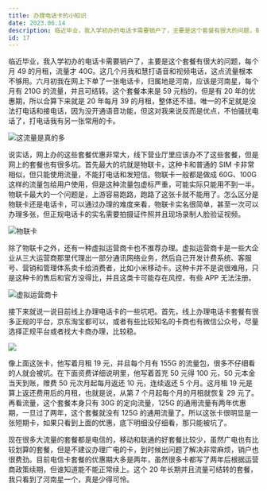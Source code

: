 ```yaml
---
title: 办理电话卡的小知识
date: 2023.06.14
description: 临近毕业，我入学初办的电话卡需要销户了，主要是这个套餐有很大的问题，每个月 49 的月租，流量才 40G。这几个月我和慧打语音和视频电话，这点流量根本不够用。六月初我在网上下单了一张电话卡，归属地是河南，应该是河南星，每个月有 210G 的流量......
id: 17
---
```


临近毕业，我入学初办的电话卡需要销户了，主要是这个套餐有很大的问题，每个月 49 的月租，流量才 40G。这几个月我和慧打语音和视频电话，这点流量根本不够用。六月初我在网上下单了一张电话卡，归属地是河南，应该是河南星，每个月有 210G 的流量，并且可结转。这个套餐本来是 59 元档的，但是有 20 年的优惠期，所以合算下来就是 20 年每月 39 的月租，整体还不错。唯一的不足就是没法打电话和接电话，因为没开通语音功能，但这对我来说反而是优点，不怕骚扰电话了，打电话我有另一张常用的卡。

![这流量是真的多](https://article.biliimg.com/bfs/article/b5646396b79d991c68b39ed15704aed795395713.jpg)

说实话，网上办的这些套餐优惠非常大，线下营业厅里应该办不了这些套餐，但是网上的套餐也有很多坑。首先最大的坑就是物联卡，这种卡和普通的 SIM 卡非常相似，但只能使用流量，不能打电话和发短信。物联卡一般都是做成 60G、100G 这样的流量包给用户使用，但是这种流量包虚标严重，可能实际只能用不到一半。物联卡最大的一个问题是，上游容易跑路，跑路了这张卡就不能用了。怎么区分是物联卡还是电话卡，可以通过办理的难度来看，物联卡实名很简单，甚至一次可以办理多张，但正规电话卡的实名需要拍摄证件照并且现场录制人脸验证视频。

![物联卡](https://article.biliimg.com/bfs/article/eac292457606f28546eca9b3a92655354b8d6ce1.jpg)

除了物联卡之外，还有一种虚拟运营商卡也不推荐办理。虚拟运营商卡是一些大企业从三大运营商那里代理出一部分通讯网络业务，然后自己开发计费系统、客服号、营销和管理体系卖卡给消费者，比如小米移动卡。这种卡并不是说很难用，只是这种卡的售后和官方没得比，并且这类卡可能存在风控，有些 APP 无法注册。

![虚拟运营商卡](https://article.biliimg.com/bfs/article/408e129c5fd4d79e818054a1b9abe2d135417ac4.jpg)

接下来就说一说目前线上办理电话卡的一些坑吧。首先，线上办理电话卡套餐有很多正规的平台，京东淘宝都可以，或者有些比较知名的卡商也有微信公众号，尽量选择正规平台或者找大卡商办理，比较稳。

![](https://article.biliimg.com/bfs/article/4bc1e7449985700b54f6daf6b055df0dabdaed9b.jpg)

像上面这张卡，他写着月租 19 元，并且每个月有 155G 的流量包，很多不仔细看的人就会被坑。在下面资费详细说明里，他写着首充 50 元得 100 元，50 元本金当天到账，赠费 50 元次月起每月返还 10 元，连续返还 5 个月。这月租 19 元是算上返还费用后的月租，也就是说，从第 7 个月起每个月的月租就恢复 29 元了。再看流量，这个套餐本身只有 30G 的定向流量，125G 的通用流量有两年优惠期，一旦过了两年，这个套餐就没有 125G 的通用流量了。所以这张卡很明显是一张短期卡，如果只看到上面的优惠，底下明细没仔细看，那只能被坑了。

现在很多大流量的套餐都是电信的，移动和联通的好套餐比较少，虽然广电也有比较划算的套餐，但是不建议办理广电的卡，到时候出问题了解决非常麻烦，销户也很费劲。目前电信卡套餐的优惠期大多是两年，虽然很多卡都写了两年后根据运营商政策续期，但谁知道能不能正常续上。这个 20 年长期并且流量可结转的套餐，我只看到了河南星一个，真是少得可怜。
